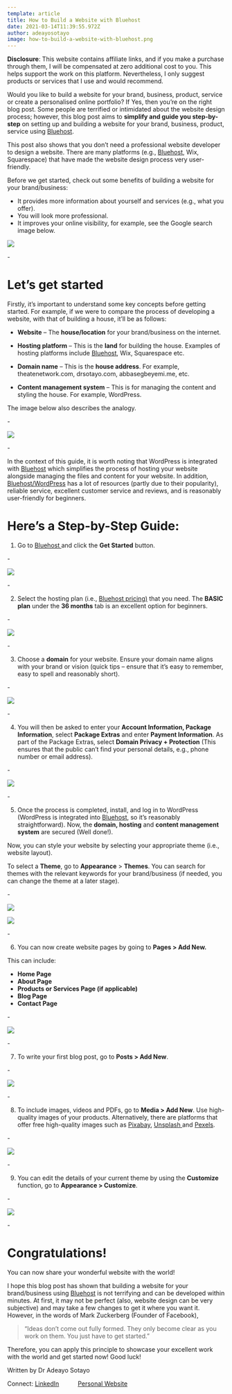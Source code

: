 ```yaml
---
template: article
title: How to Build a Website with Bluehost
date: 2021-03-14T11:39:55.972Z
author: adeayosotayo
image: how-to-build-a-website-with-bluehost.png
---
```

**Disclosure**: This website contains affiliate links, and if you make a purchase through them, I will be compensated at zero additional cost to you. This helps support the work on this platform. Nevertheless, I only suggest products or services that I use and would recommend.

Would you like to build a website for your brand, business, product, service or create a personalised online portfolio? If Yes, then you’re on the right blog post. Some people are terrified or intimidated about the website design process; however, this blog post aims to **simplify and guide you step-by-step** on setting up and building a website for your brand, business, product, service using [Bluehost](http://www.bluehost.com/track/drsotayo). 

This post also shows that you don’t need a professional website developer to design a website. There are many platforms (e.g., [Bluehost](http://www.bluehost.com/track/drsotayo), Wix, Squarespace) that have made the website design process very user-friendly. 

Before we get started, check out some benefits of building a website for your brand/business:

* It provides more information about yourself and services (e.g., what you offer).
* You will look more professional.
* It improves your online visibility, for example, see the Google search image below.

![](bluehost_9-ate-.jpg)

\-

# Let’s get started

Firstly, it’s important to understand some key concepts before getting started. For example, if we were to compare the process of developing a website, with that of building a house, it’ll be as follows:

* **Website** – The **house/location** for your brand/business on the internet.


* **Hosting platform** – This is the **land** for building the house. Examples of hosting platforms include [Bluehost](http://www.bluehost.com/track/drsotayo), Wix, Squarespace etc.


* **Domain name** – This is the **house address**. For example, theatenetwork.com, drsotayo.com, abbasegbeyemi.me, etc.


* **Content management system** – This is for managing the content and styling the house. For example, WordPress.



The image below also describes the analogy.

\-

![](bluehost_13_-ate-.jpg)

\-

In the context of this guide, it is worth noting that WordPress is integrated with [Bluehost](http://www.bluehost.com/track/drsotayo) which simplifies the process of hosting your website alongside managing the files and content for your website. In addition, [Bluehost/WordPress](http://www.bluehost.com/track/drsotayo) has a lot of resources (partly due to their popularity), reliable service, excellent customer service and reviews, and is reasonably user-friendly for beginners.

# **Here’s a Step-by-Step Guide:**

1. Go to [Bluehost ](http://www.bluehost.com/track/drsotayo)and click the **Get Started** button.

\-

![](bluehost_1.jpg)

\-

2. Select the hosting plan (i.e., [Bluehost pricing)](http://www.bluehost.com/track/drsotayo) that you need. The **BASIC plan** under the **36 months** tab is an excellent option for beginners. 

\-

![](bluehost_2.jpg)

\-

3. Choose a **domain** for your website. Ensure your domain name aligns with your brand or vision (quick tips – ensure that it’s easy to remember, easy to spell and reasonably short). 

\-

![](bluehost_14.jpg)

\-

4. You will then be asked to enter your **Account Information, Package Information**, select **Package Extras** and enter **Payment Information**. As part of the Package Extras, select **Domain Privacy + Protection** (This ensures that the public can’t find your personal details, e.g., phone number or email address).

\-

![](bluehost_3.jpg)

\-

5. Once the process is completed, install, and log in to WordPress (WordPress is integrated into [Bluehost](http://www.bluehost.com/track/drsotayo), so it’s reasonably straightforward). Now, the **domain, hosting** and **content management system** are secured (Well done!). 

Now, you can style your website by selecting your appropriate theme (i.e., website layout). 

To select a **Theme**, go to **Appearance** > **Themes**. You can search for themes with the relevant keywords for your brand/business (if needed, you can change the theme at a later stage). 

\-

![](bluehost_6.jpg)



![](bluehost_13.jpg)

\-

6. You can now create website pages by going to **Pages > Add New.**  

This can include: 

* **Home Page**
* **About Page**
* **Products or Services Page (if applicable)**
* **Blog Page**
* **Contact Page** 

\-

![](bluehost_14-add-new-page.jpg)

\-

7. To write your first blog post, go to **Posts > Add New**.

\-

![](bluehost_8.jpg)

\-

8. To include images, videos and PDFs, go to **Media > Add New**.  Use high-quality images of your products. Alternatively, there are platforms that offer free high-quality images such as [Pixabay](https://pixabay.com/), [Unsplash ](https://unsplash.com/)and [Pexels](https://www.pexels.com/).

\-

![](bluehost_7.jpg)

\-

9. You can edit the details of your current theme by using the **Customize** function, go to **Appearance > Customize**. 

\-

![](bluehost_10_light.jpg)

\-

# Congratulations!

You can now share your wonderful website with the world!

I hope this blog post has shown that building a website for your brand/business using [Bluehost](http://www.bluehost.com/track/drsotayo) is not terrifying and can be developed within minutes. At first, it may not be perfect (also, website design can be very subjective) and may take a few changes to get it where you want it. However, in the words of Mark Zuckerberg (Founder of Facebook),

> “Ideas don’t come out fully formed. They only become clear as you work on them. You just have to get started.”
>
>

Therefore, you can apply this principle to showcase your excellent work with the world and get started now! Good luck!

Written by Dr Adeayo Sotayo

Connect: [LinkedIn](https://www.linkedin.com/in/adeayosotayo)           [Personal Website](https://www.drsotayo.com/)